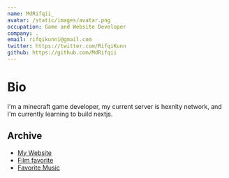 ```yaml
---
name: MdRifqii_
avatar: /static/images/avatar.png
occupation: Game and Website Developer
company: .
email: rifqikunn1@gmail.com
twitter: https://twitter.com/RifqiKunn
github: https://github.com/MdRifqii
---
```


# Bio

I'm a minecraft game developer, my current server is hexnity network, and I'm currently learning to build nextjs.

## Archive

- [My Website](/)
- [Film favorite](https://www.imdb.com/list/ls068935667/)
- [Favorite Music](https://open.spotify.com/playlist/5U8i5FuERJAtqmfscetXcA?si=f2e73699d7da4c14)
